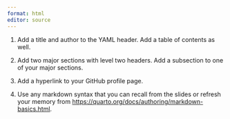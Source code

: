 ```yaml
---
format: html
editor: source
---
```


1.  Add a title and author to the YAML header. Add a table of contents as well.

2.  Add two major sections with level two headers. Add a subsection to one of your major sections.

3.  Add a hyperlink to your GitHub profile page. 

4.  Use any markdown syntax that you can recall from the slides or refresh your memory from <https://quarto.org/docs/authoring/markdown-basics.html>.
